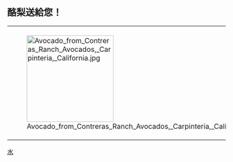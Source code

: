 == 酪梨送給您！ ==
{| style="background-color: #fdffe7; border: 1px solid #fceb92;"
|style="vertical-align: middle; padding: 5px;" | [[File:Avocado from Contreras Ranch Avocados, Carpinteria, California.jpg|200px]]
|style="vertical-align: middle; padding: 3px;" | {{{1}}}--~~<noinclude></noinclude>~~
|}
<noinclude>
[[Category:維基餐廳|水]]
</noinclude>